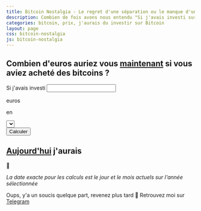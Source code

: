 ```yaml
---
title: Bitcoin Nostalgia - Le regret d'une séparation ou le manque d'une rencontre
description: Combien de fois avons nous entendu "Si j'avais investi sur Bitcoin plus tôt..." ou "Si j'avais gardé mes bitcoins en 2013...". Ces plaignants seraient aujourd'hui assis sur un patrimoine me foi confortable. Les chiffres le montrent, cette page les montre
categories: bitcoin, prix, j'aurais du investir sur Bitcoin
layout: page
css: bitcoin-nostalgia
js: bitcoin-nostalgia
---
```


<section id="banner">
  <h1>Combien d'euros auriez vous <u>maintenant</u> si vous aviez acheté des bitcoins ?</h1>
  <div className="row-content">
    <div className="invested-container">
      <label>
        Si j'avais investi
      </label>
      <input type="number" name="euros-invested" defaultValue="1" />
      <p>
        euros
      </p>
    </div>
    <div className="in-date-container">
      <p>en</p>
      <select name="year" id="year-picker">
      </select>
    </div>
    <button id="wanna-cry" className="btn plain">Calculer</button>
  </div>
  <div className="row-content">
    <h2><u>Aujourd'hui</u> j'aurais</h2>
    <p id="pl-result">🤔</p>
  </div>
  <i className="infos">La date exacte pour les calculs est le jour et le mois actuels sur l'année sélectionnée</i>
  <p className="error" id="error-display">
    Oups, y'a un soucis quelque part, revenez plus tard 🤨 Retrouvez moi sur <a href="https://t.me/Bl0cs" target="_blank">Telegram</a>
  </p>
</section>